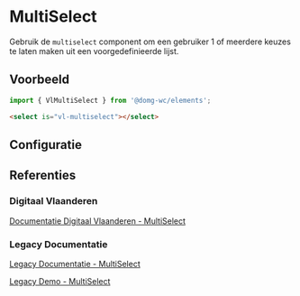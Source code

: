 
# MultiSelect

<VluxMetaData id="elements-multiselect" />

Gebruik de `multiselect` component om een gebruiker 1 of meerdere keuzes te laten maken uit een voorgedefinieerde lijst.


## Voorbeeld

```js
import { VlMultiSelect } from '@domg-wc/elements';
```

```html
<select is="vl-multiselect"></select>
```

<Canvas of={VlMultiSelectStories.MultiselectDefault} />


## Configuratie

<ArgTypes of={VlMultiSelectStories.MultiselectDefault} />


## Referenties

### Digitaal Vlaanderen

[Documentatie Digitaal Vlaanderen - MultiSelect](https://overheid.vlaanderen.be/webuniversum/v3/documentation/forms/vl-ui-multiselect)

### Legacy Documentatie

[Legacy Documentatie - MultiSelect](https://webcomponenten.omgeving.vlaanderen.be/doc/VlMultiSelect.html)

[Legacy Demo - MultiSelect](https://webcomponenten.omgeving.vlaanderen.be/demo/vl-multiselect.html)
